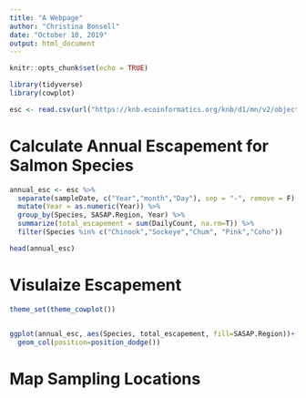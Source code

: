 ```yaml
---
title: "A Webpage"
author: "Christina Bonsell"
date: "October 10, 2019"
output: html_document
---
```


```r
knitr::opts_chunk$set(echo = TRUE)
```

```r
library(tidyverse)
library(cowplot)
```

```r
esc <- read.csv(url("https://knb.ecoinformatics.org/knb/d1/mn/v2/object/urn%3Auuid%3Af119a05b-bbe7-4aea-93c6-85434dcb1c5e", method = "libcurl"), stringsAsFactors = F)
```


# Calculate Annual Escapement for Salmon Species
```r
annual_esc <- esc %>% 
  separate(sampleDate, c("Year","month","Day"), sep = "-", remove = F) %>% 
  mutate(Year = as.numeric(Year)) %>% 
  group_by(Species, SASAP.Region, Year) %>% 
  summarize(total_escapement = sum(DailyCount, na.rm=T)) %>% 
  filter(Species %in% c("Chinook","Sockeye","Chum", "Pink","Coho"))

head(annual_esc)
```

# Visulaize Escapement

```r
theme_set(theme_cowplot())


ggplot(annual_esc, aes(Species, total_escapement, fill=SASAP.Region))+
  geom_col(position=position_dodge())
```

# Map Sampling Locations

```r

```

